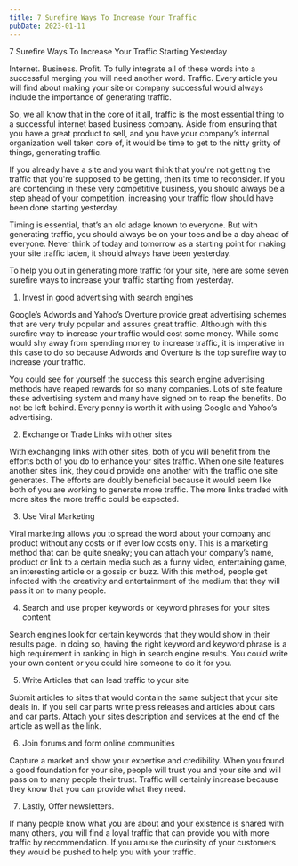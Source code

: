 ```yaml
---
title: 7 Surefire Ways To Increase Your Traffic
pubDate: 2023-01-11
---
```


7 Surefire Ways To Increase Your Traffic Starting Yesterday


Internet. Business. Profit. To fully integrate all of these words into a successful merging you will need another word. Traffic. Every article you will find about making your site or company successful would always include the importance of generating traffic.

So, we all know that in the core of it all, traffic is the most essential thing to a successful internet based business company. Aside from ensuring that you have a great product to sell, and you have your company’s internal organization well taken core of, it would be time to get to the nitty gritty of things, generating traffic. 

If you already have a site and you want think that you're not getting the traffic that you're supposed to be getting, then its time to reconsider. If you are contending in these very competitive business, you should always be a step ahead of your competition, increasing your traffic flow should have been done starting yesterday. 

Timing is essential, that’s an old adage known to everyone. But with generating traffic, you should always be on your toes and be a day ahead of everyone. Never think of today and tomorrow as a starting point for making your site traffic laden, it should always have been yesterday.

To help you out in generating more traffic for your site, here are some seven surefire ways to increase your traffic starting from yesterday.

1) Invest in good advertising with search engines

Google’s Adwords and Yahoo’s Overture provide great advertising schemes that are very truly popular and assures great traffic. Although with this surefire way to increase your traffic would cost some money. While some would shy away from spending money to increase traffic, it is imperative in this case to do so because Adwords and Overture is the top surefire way to increase your traffic. 

You could see for yourself the success this search engine advertising methods have reaped rewards for so many companies. Lots of site feature these advertising system and many have signed on to reap the benefits. Do not be left behind. Every penny is worth it with using Google and Yahoo’s advertising.

2) Exchange or Trade Links with other sites

With exchanging links with other sites, both of you will benefit from the efforts both of you do to enhance your sites traffic. When one site features another sites link, they could provide one another with the traffic one site generates. The efforts are doubly beneficial because it would seem like both of you are working to generate more traffic. The more links traded with more sites the more traffic could be expected.

3) Use Viral Marketing 

Viral marketing allows you to spread the word about your company and product without any costs or if ever low costs only. This is a marketing method that can be quite sneaky; you can attach your company’s name, product or link to a certain media such as a funny video, entertaining game, an interesting article or a gossip or buzz. With this method, people get infected with the creativity and entertainment of the medium that they will pass it on to many people. 

4) Search and use proper keywords or keyword phrases for your sites content

Search engines look for certain keywords that they would show in their results page. In doing so, having the right keyword and keyword phrase is a high requirement in ranking in high in search engine results. You could write your own content or you could hire someone to do it for you.

5) Write Articles that can lead traffic to your site

Submit articles to sites that would contain the same subject that your site deals in. If you sell car parts write press releases and articles about cars and car parts. Attach your sites description and services at the end of the article as well as the link.

6) Join forums and form online communities

Capture a market and show your expertise and credibility. When you found a good foundation for your site, people will trust you and your site and will pass on to many people their trust. Traffic will certainly increase because they know that you can provide what they need.

7) Lastly, Offer newsletters. 

If many people know what you are about and your existence is shared with many others, you will find a loyal traffic that can provide you with more traffic by recommendation. If you arouse the curiosity of your customers they would be pushed to help you with your traffic.